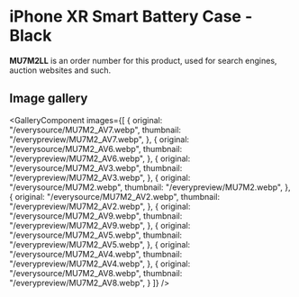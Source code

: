 
# iPhone XR Smart Battery Case - Black

<Callout type='info' emoji='👉🏻'>**MU7M2LL** is an order number for this product, used for search engines, auction websites and such.</Callout>

## Image gallery

<GalleryComponent
    images={[
      {
        original: "/everysource/MU7M2_AV7.webp",
        thumbnail: "/everypreview/MU7M2_AV7.webp",
      },
      {
        original: "/everysource/MU7M2_AV6.webp",
        thumbnail: "/everypreview/MU7M2_AV6.webp",
      },
      {
        original: "/everysource/MU7M2_AV3.webp",
        thumbnail: "/everypreview/MU7M2_AV3.webp",
      },
      {
        original: "/everysource/MU7M2.webp",
        thumbnail: "/everypreview/MU7M2.webp",
      },
      {
        original: "/everysource/MU7M2_AV2.webp",
        thumbnail: "/everypreview/MU7M2_AV2.webp",
      },
      {
        original: "/everysource/MU7M2_AV9.webp",
        thumbnail: "/everypreview/MU7M2_AV9.webp",
      },
      {
        original: "/everysource/MU7M2_AV5.webp",
        thumbnail: "/everypreview/MU7M2_AV5.webp",
      },
      {
        original: "/everysource/MU7M2_AV4.webp",
        thumbnail: "/everypreview/MU7M2_AV4.webp",
      },
      {
        original: "/everysource/MU7M2_AV8.webp",
        thumbnail: "/everypreview/MU7M2_AV8.webp",
      }
    ]}
  />
